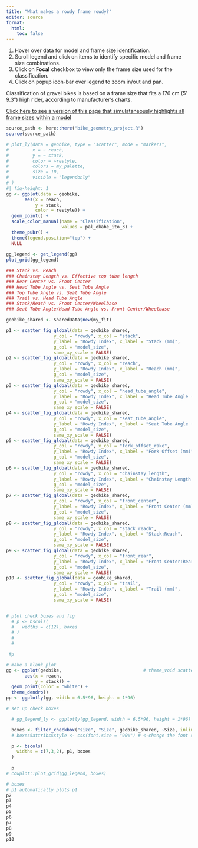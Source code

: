 ```yaml
---
title: "What makes a rowdy frame rowdy?"
editor: source
format:
  html:
    toc: false
---
```

::: {.callout-tip}
1. Hover over data for model and frame size identification.
2. Scroll legend and click on items to identify specific model and frame size combinations.
3. Click on **Focal** checkbox to view only the frame size used for the classification.
4. Click on popup icon-bar over legend to zoom in/out and pan.
:::

::: {.callout-note}
Classification of gravel bikes is based on a frame size that fits a 176 cm (5' 9.3") high rider, according to manufacturer's charts.
:::

[Click here to see a version of this page that simulataneously highlights all frame sizes within a model](../qmd/gravel_scatter_model.qmd)

```r
source_path <- here::here("bike_geometry_project.R")
source(source_path)
```

```r
# plot_ly(data = geobike, type = "scatter", mode = "markers",
#         x = ~ reach,
#         y = ~ stack,
#         color = ~restyle,
#         colors = my_palette,
#         size = 10,
#         visible = "legendonly"
# )
#| fig-height: 1
gg <- ggplot(data = geobike,
       aes(x = reach,
           y = stack,
           color = restyle)) +
  geom_point() +
  scale_color_manual(name = "Classification",
                     values = pal_okabe_ito_3) +
  theme_pubr() +
  theme(legend.position="top") +
  NULL
  
gg_legend <- get_legend(gg)
plot_grid(gg_legend)

```

```r

### Stack vs. Reach
### Chainstay Length vs. Effective top tube length
### Rear Center vs. Front Center
### Head Tube Angle vs. Seat Tube Angle
### Top Tube Angle vs. Seat Tube Angle
### Trail vs. Head Tube Angle
### Stack/Reach vs. Front Center/Wheelbase
### Seat Tube Angle/Head Tube Angle vs. Front Center/Wheelbase

```

```r

geobike_shared <- SharedData$new(my_fit)

p1 <- scatter_fig_global(data = geobike_shared,
                  y_col = "rowdy", x_col = "stack",
                  y_label = "Rowdy Index", x_label = "Stack (mm)",
                  g_col = "model_size",
                  same_xy_scale = FALSE)
p2 <- scatter_fig_global(data = geobike_shared,
                  y_col = "rowdy", x_col = "reach",
                  y_label = "Rowdy Index", x_label = "Reach (mm)",
                  g_col = "model_size",
                  same_xy_scale = FALSE)
p3 <- scatter_fig_global(data = geobike_shared,
                  y_col = "rowdy", x_col = "head_tube_angle",
                  y_label = "Rowdy Index", x_label = "Head Tube Angle (°)",
                  g_col = "model_size",
                  same_xy_scale = FALSE)
p4 <- scatter_fig_global(data = geobike_shared,
                  y_col = "rowdy", x_col = "seat_tube_angle",
                  y_label = "Rowdy Index", x_label = "Seat Tube Angle (°)",
                  g_col = "model_size",
                  same_xy_scale = FALSE)
p5 <- scatter_fig_global(data = geobike_shared,
                  y_col = "rowdy", x_col = "fork_offset_rake",
                  y_label = "Rowdy Index", x_label = "Fork Offset (mm)",
                  g_col = "model_size",
                  same_xy_scale = FALSE)
p6 <- scatter_fig_global(data = geobike_shared,
                  y_col = "rowdy", x_col = "chainstay_length",
                  y_label = "Rowdy Index", x_label = "Chainstay Length (mm)",
                  g_col = "model_size",
                  same_xy_scale = FALSE)
p7 <- scatter_fig_global(data = geobike_shared,
                  y_col = "rowdy", x_col = "front_center",
                  y_label = "Rowdy Index", x_label = "Front Center (mm)",
                  g_col = "model_size",
                  same_xy_scale = FALSE)
p8 <- scatter_fig_global(data = geobike_shared,
                  y_col = "rowdy", x_col = "stack_reach",
                  y_label = "Rowdy Index", x_label = "Stack:Reach",
                  g_col = "model_size",
                  same_xy_scale = FALSE)
p9 <- scatter_fig_global(data = geobike_shared,
                  y_col = "rowdy", x_col = "front_rear",
                  y_label = "Rowdy Index", x_label = "Front Center:Rear Center",
                  g_col = "model_size",
                  same_xy_scale = FALSE)
p10 <- scatter_fig_global(data = geobike_shared,
                  y_col = "rowdy", x_col = "trail",
                  y_label = "Rowdy Index", x_label = "Trail (mm)",
                  g_col = "model_size",
                  same_xy_scale = FALSE)


# plot check boxes and fig
  # p <- bscols(
  #   widths = c(12), boxes
  # )
  # 
  # 

 #p
```

```r
# make a blank plot
gg <- ggplot(geobike,                               # theme_void scatterplot
       aes(x = reach,
           y = stack)) +
  geom_point(color = "white") +
  theme_dendro()
pp <- ggplotly(gg, width = 6.5*96, height = 1*96)

```

```r
# set up check boxes

  # gg_legend_ly <- ggplotly(gg_legend, width = 6.5*96, height = 1*96)

  boxes <- filter_checkbox("size", "Size", geobike_shared, ~Size, inline = FALSE)
  # boxes$attribs$style <- css(font.size = "90%") # <-change the font size

  p <- bscols(
    widths = c(7,3,2), p1, boxes
  )
  
  p
# cowplot::plot_grid(gg_legend, boxes)
```


```r
# boxes
# p1 automatically plots p1
p2
p3
p4
p5
p6
p7
p8
p9
p10
```


